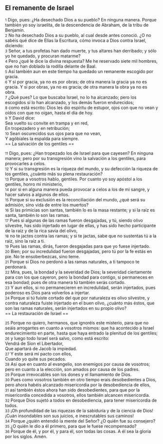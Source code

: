 == El remanente de Israel ==

{{anchor|1}} <small>1</small> Digo, pues: ¿Ha desechado Dios a su pueblo? En ninguna manera. Porque también yo soy israelita, de la descendencia de Abraham, de la tribu de Benjamín.<br>
{{anchor|2}} <small>2</small> No ha desechado Dios a su pueblo, al cual desde antes conoció. ¿O no sabéis qué dice de Elías la Escritura, cómo invoca a Dios contra Israel, diciendo:<br>
{{anchor|3}} <small>3</small> Señor, a tus profetas han dado muerte, y tus altares han derribado; y sólo yo he quedado, y procuran matarme?<br>
{{anchor|4}} <small>4</small> Pero ¿qué le dice la divina respuesta? Me he reservado siete mil hombres, que no han doblado la rodilla delante de Baal.<br>
{{anchor|5}} <small>5</small> Así también aun en este tiempo ha quedado un remanente escogido por gracia.<br>
{{anchor|6}} <small>6</small> Y si por gracia, ya no es por obras; de otra manera la gracia ya no es gracia. Y si por obras, ya no es gracia; de otra manera la obra ya no es obra.<br>
{{anchor|7}} <small>7</small> ¿Qué pues? Lo que buscaba Israel, no lo ha alcanzado; pero los escogidos sí lo han alcanzado, y los demás fueron endurecidos;<br>
{{anchor|8}} <small>8</small> como está escrito: Dios les dio espíritu de estupor, ojos con que no vean y oídos con que no oigan, hasta el día de hoy.<br>
{{anchor|9}} <small>9</small> Y David dice:<br>
Sea vuelto su convite en trampa y en red,<br>
En tropezadero y en retribución;<br>
{{anchor|10}} <small>10</small> Sean oscurecidos sus ojos para que no vean,<br>
Y agóbiales la espalda para siempre.<br>
== La salvación de los gentiles ==

{{anchor|11}} <small>11</small> Digo, pues: ¿Han tropezado los de Israel para que cayesen? En ninguna manera; pero por su transgresión vino la salvación a los gentiles, para provocarles a celos.<br>
{{anchor|12}} <small>12</small> Y si su transgresión es la riqueza del mundo, y su defección la riqueza de los gentiles, ¿cuánto más su plena restauración?<br>
{{anchor|13}} <small>13</small> Porque a vosotros hablo, gentiles. Por cuanto yo soy apóstol a los gentiles, honro mi ministerio,<br>
{{anchor|14}} <small>14</small> por si en alguna manera pueda provocar a celos a los de mi sangre, y hacer salvos a algunos de ellos.<br>
{{anchor|15}} <small>15</small> Porque si su exclusión es la reconciliación del mundo, ¿qué será su admisión, sino vida de entre los muertos?<br>
{{anchor|16}} <small>16</small> Si las primicias son santas, también lo es la masa restante; y si la raíz es santa, también lo son las ramas.<br>
{{anchor|17}} <small>17</small> Pues si algunas de las ramas fueron desgajadas, y tú, siendo olivo silvestre, has sido injertado en lugar de ellas, y has sido hecho participante de la raíz y de la rica savia del olivo,<br>
{{anchor|18}} <small>18</small> no te jactes contra las ramas; y si te jactas, sabe que no sustentas tú a la raíz, sino la raíz a ti.<br>
{{anchor|19}} <small>19</small> Pues las ramas, dirás, fueron desgajadas para que yo fuese injertado.<br>
{{anchor|20}} <small>20</small> Bien; por su incredulidad fueron desgajadas, pero tú por la fe estás en pie. No te ensoberbezcas, sino teme.<br>
{{anchor|21}} <small>21</small> Porque si Dios no perdonó a las ramas naturales, a ti tampoco te perdonará.<br>
{{anchor|22}} <small>22</small> Mira, pues, la bondad y la severidad de Dios; la severidad ciertamente para con los que cayeron, pero la bondad para contigo, si permaneces en esa bondad; pues de otra manera tú también serás cortado.<br>
{{anchor|23}} <small>23</small> Y aun ellos, si no permanecieren en incredulidad, serán injertados, pues poderoso es Dios para volverlos a injertar.<br>
{{anchor|24}} <small>24</small> Porque si tú fuiste cortado del que por naturaleza es olivo silvestre, y contra naturaleza fuiste injertado en el buen olivo, ¿cuánto más éstos, que son las ramas naturales, serán injertados en su propio olivo?<br>
== La restauración de Israel ==

{{anchor|25}} <small>25</small> Porque no quiero, hermanos, que ignoréis este misterio, para que no seáis arrogantes en cuanto a vosotros mismos: que ha acontecido a Israel endurecimiento en parte, hasta que haya entrado la plenitud de los gentiles;<br>
{{anchor|26}} <small>26</small> y luego todo Israel será salvo, como está escrito:<br>
Vendrá de Sion el Libertador,<br>
Que apartará de Jacob la impiedad.<br>
{{anchor|27}} <small>27</small> Y este será mi pacto con ellos,<br>
Cuando yo quite sus pecados.<br>
{{anchor|28}} <small>28</small> Así que en cuanto al evangelio, son enemigos por causa de vosotros; pero en cuanto a la elección, son amados por causa de los padres.<br>
{{anchor|29}} <small>29</small> Porque irrevocables son los dones y el llamamiento de Dios.<br>
{{anchor|30}} <small>30</small> Pues como vosotros también en otro tiempo erais desobedientes a Dios, pero ahora habéis alcanzado misericordia por la desobediencia de ellos,<br>
{{anchor|31}} <small>31</small> así también éstos ahora han sido desobedientes, para que por la misericordia concedida a vosotros, ellos también alcancen misericordia.<br>
{{anchor|32}} <small>32</small> Porque Dios sujetó a todos en desobediencia, para tener misericordia de todos.<br>
{{anchor|33}} <small>33</small> ¡Oh profundidad de las riquezas de la sabiduría y de la ciencia de Dios! ¡Cuán insondables son sus juicios, e inescrutables sus caminos!<br>
{{anchor|34}} <small>34</small> Porque ¿quién entendió la mente del Señor? ¿O quién fue su consejero?<br>
{{anchor|35}} <small>35</small> ¿O quién le dio a él primero, para que le fuese recompensado?<br>
{{anchor|36}} <small>36</small> Porque de él, y por él, y para él, son todas las cosas. A él sea la gloria por los siglos. Amén.<br>
